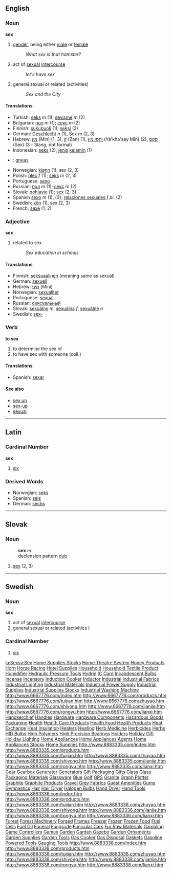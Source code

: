 ==English==

===Noun===
'''sex'''

#[[gender]], being either [[male]] or [[female]]
#:''What sex is that hamster?''
#act of [[sexual]] [[intercourse]] 
#:''let's have sex''
#general sexual or related (activities)
#:''Sex and the City''

====Translations====
*Turkish: [[seks]] ''m'' (1); [[sevişme]] ''m'' (2)
*Bulgarian: [[пол]] ''m'' (1); [[секс]] ''m'' (2)
*Finnish: [[sukupuoli]] (1); [[seksi]] (2)
*German: [[Geschlecht]] ''n'' (1), Sex ''m'' (2, 3)
*Hebrew: [[מין]] (Min) (1, 3), [[זן]] (Zan) (1), [[יחסי מין]] (Ya'kha'sey Min) (2), [[סקס]] (Sex) (3 - Slang, not formal)
*Indonesian: [[seks]] (2), [[jenis]] [[kelamin]] (1)
*{{ga}}: [[gneas]]
*Norwegian: [[kjønn]] (1), sex (2, 3)
*Polish: [[płeć]] ''f'' (1); [[seks]] ''m'' (2, 3)
*Portuguese: [[sexo]]
*Russian: [[пол]] ''m'' (1); [[секс]] ''m'' (2)
*Slovak: [[pohlavie]] (1); [[sex#Slovak|sex]] (2, 3)
*Spanish [[sexo]] ''m'' (1), (3); [[relaciones sexuales]] ''f pl.'' (2)
*Swedish: [[kön]] (1), sex (2, 3)
*French: [[sexe]] (1, 2)

===Adjective===
'''sex'''
#related to sex
#:''Sex education in schools''

====Translations====
*Finnish: [[seksuaalinen]] (meaning same as sexual)
*German: [[sexuell]]
*Hebrew: [[מיני]] (Mini)
*Norwegian: [[sexualitet]]
*Portuguese:  [[sexual]]
*Russian: [[сексуальный]]
*Slovak: [[sexuálny]] ''m'', [[sexuálna]] ''f'', [[sexuálne]] ''n''
*Swedish: [[sex-]]

===Verb===
'''to sex'''
#to determine the sex of
#to have sex with someone (coll.)

====Translations====
*Spanish: [[sexar]]

====See also====
*[[sex up]]
*[[sex-up]]
*[[sexual]]

----

== Latin ==

=== Cardinal Number ===
'''sex'''

# [[six]]

=== Derived Words ===
*Norwegian: [[seks]]
*Spanish: [[seis]]
*German: [[sechs]]

----

== Slovak ==
=== Noun ===
:'''sex''' ''m''
: declension pattern [[Slovak declension pattern dub|dub]]
# [[sex#English|sex]] (2, 3)

----

==Swedish==
===Noun===
'''sex'''
#act of [[sexual]] [[intercourse]] 
#general sexual or related (activities )

=== Cardinal Number ===
# [[six]]

[[la:Sex]][[sv:Sex]]
[http://www.6667776.com/01index.htm Home Supplies Stocks]
[http://www.6667776.com/02index.htm Home Theatre System]
[http://www.6667776.com/03index.htm Honey Products]
[http://www.6667776.com/04index.htm Horn]
[http://www.6667776.com/05index.htm Horse Racing]
[http://www.6667776.com/06index.htm Hotel Supplies]
[http://www.6667776.com/07index.htm Household]
[http://www.6667776.com/08index.htm Household Textile Product]
[http://www.6667776.com/09index.htm Humidifier]
[http://www.6667776.com/10index.htm Hydraulic Pressure Tools]
[http://www.6667776.com/11index.htm Hydrin]
[http://www.6667776.com/12index.htm IC Card]
[http://www.6667776.com/13index.htm Incandescent Bulbs]
[http://www.6667776.com/14index.htm Incense]
[http://www.6667776.com/15index.htm Incensory]
[http://www.6667776.com/16index.htm Induction Cooker]
[http://www.6667776.com/17index.htm Inductor]
[http://www.6667776.com/18index.htm Industrial]
[http://www.6667776.com/19index.htm Industrial Fabrics]
[http://www.6667776.com/20index.htm Industrial Lighting]
[http://www.6667776.com/21index.htm Industrial Materials]
[http://www.6667776.com/22index.htm Industrial Power Supply]
[http://www.6667776.com/23index.htm Industrial Supplies]
[http://www.6667776.com/24index.htm Industrial Supplies Stocks]
[http://www.6667776.com/25index.htm Industrial Washing Machine] 
http://www.6667776.com/index.htm
http://www.6667776.com/products.htm
http://www.6667776.com/tuijian.htm
http://www.6667776.com/zhuyao.htm
http://www.6667776.com/shiyong.htm
http://www.6667776.com/jianjie.htm
http://www.6667776.com/rongyu.htm
http://www.6667776.com/lianxi.htm 
[http://www.8883335.com/01index.htm Handkerchief]
[http://www.8883335.com/02index.htm Handles]
[http://www.8883335.com/03index.htm Hardware]
[http://www.8883335.com/04index.htm Hardware Components]
[http://www.8883335.com/05index.htm Hazardous Goods Packaging]
[http://www.8883335.com/06index.htm Health]
[http://www.8883335.com/07index.htm Health Care Products]
[http://www.8883335.com/08index.htm Health Food]
[http://www.8883335.com/09index.htm Health Products]
[http://www.8883335.com/10index.htm Heat Exchange]
[http://www.8883335.com/11index.htm Heat Insulation]
[http://www.8883335.com/12index.htm Heaters]
[http://www.8883335.com/13index.htm Heating]
[http://www.8883335.com/14index.htm Herb Medicine]
[http://www.8883335.com/15index.htm Herbicides]
[http://www.8883335.com/16index.htm Herbs]
[http://www.8883335.com/17index.htm HID Bulbs]
[http://www.8883335.com/18index.htm High Polymers]
[http://www.8883335.com/19index.htm High Precision Bearings]
[http://www.8883335.com/20index.htm Holders]
[http://www.8883335.com/21index.htm Holiday Gift]
[http://www.8883335.com/22index.htm Holiday Lighting]
[http://www.8883335.com/23index.htm Home Appliances]
[http://www.8883335.com/24index.htm Home Appliances Agents]
[http://www.8883335.com/25index.htm Home Appliances Stocks]
[http://www.8883335.com/26index.htm Home Supplies] 
http://www.8883335.com/index.htm
http://www.8883335.com/products.htm
http://www.8883335.com/tuijian.htm
http://www.8883335.com/zhuyao.htm
http://www.8883335.com/shiyong.htm
http://www.8883335.com/jianjie.htm
http://www.8883335.com/rongyu.htm
http://www.8883335.com/lianxi.htm 
[http://www.8883336.com/01index.htm Gear]
[http://www.8883336.com/02index.htm Gearbox]
[http://www.8883336.com/03index.htm Generator]
[http://www.8883336.com/04index.htm Generators]
[http://www.8883336.com/05index.htm Gift Packaging]
[http://www.8883336.com/06index.htm Gifts]
[http://www.8883336.com/07index.htm Glass]
[http://www.8883336.com/08index.htm Glass Packaging Materials]
[http://www.8883336.com/09index.htm Glassware]
[http://www.8883336.com/10index.htm Glue]
[http://www.8883336.com/11index.htm Golf]
[http://www.8883336.com/12index.htm GPS]
[http://www.8883336.com/13index.htm Granite]
[http://www.8883336.com/14index.htm Graph Plotter]
[http://www.8883336.com/15index.htm Graphite]
[http://www.8883336.com/16index.htm Graphite Products]
[http://www.8883336.com/17index.htm Gravel]
[http://www.8883336.com/18index.htm Grey Fabrics]
[http://www.8883336.com/19index.htm Guest Amenities]
[http://www.8883336.com/20index.htm Gums]
[http://www.8883336.com/21index.htm Gymnastics]
[http://www.8883336.com/22index.htm Hair]
[http://www.8883336.com/23index.htm Hair Dryer]
[http://www.8883336.com/24index.htm Halogen Bulbs]
[http://www.8883336.com/25index.htm Hand Dryer]
[http://www.8883336.com/26index.htm Hand Tools] 
http://www.8883336.com/index.htm
http://www.8883336.com/products.htm
http://www.8883336.com/tuijian.htm
http://www.8883336.com/zhuyao.htm
http://www.8883336.com/shiyong.htm
http://www.8883336.com/jianjie.htm
http://www.8883336.com/rongyu.htm
http://www.8883336.com/lianxi.htm 
[http://www.8883338.com/01index.htm Forest] 
[http://www.8883338.com/02index.htm Forest Machinery]
[http://www.8883338.com/03index.htm Forged]
[http://www.8883338.com/04index.htm Frames]
[http://www.8883338.com/05index.htm Freezer]
[http://www.8883338.com/06index.htm Frozen]
[http://www.8883338.com/07index.htm Frozen Food]
[http://www.8883338.com/08index.htm Fuel Cells]
[http://www.8883338.com/09index.htm Fuel Oil]
[http://www.8883338.com/10index.htm Funeral]
[http://www.8883338.com/11index.htm Fungicide]
[http://www.8883338.com/12index.htm Funicular Cars]
[http://www.8883338.com/13index.htm Fur Raw Materials]
[http://www.8883338.com/14index.htm Gambling]
[http://www.8883338.com/15index.htm Game Controllers]
[http://www.8883338.com/16index.htm Games]
[http://www.8883338.com/17index.htm Garden]
[http://www.8883338.com/18index.htm Garden Gazebo]
[http://www.8883338.com/19index.htm Garden Ornaments]
[http://www.8883338.com/20index.htm Garden Supplies]
[http://www.8883338.com/21index.htm Garden Tools]
[http://www.8883338.com/22index.htm Gas Cooker]
[http://www.8883338.com/23index.htm Gas Disposal]
[http://www.8883338.com/24index.htm Gaskets]
[http://www.8883338.com/25index.htm Gasoline Powered Tools]
[http://www.8883338.com/26index.htm Gauging Tools] 
http://www.8883338.com/index.htm
http://www.8883338.com/products.htm
http://www.8883338.com/tuijian.htm
http://www.8883338.com/zhuyao.htm
http://www.8883338.com/shiyong.htm
http://www.8883338.com/jianjie.htm
http://www.8883338.com/rongyu.htm
http://www.8883338.com/lianxi.htm